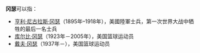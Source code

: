 '''冈瑟'''可以指：

*[[亨利·尼古拉斯·冈瑟|亨利·尼古拉斯·冈瑟]]（1895年–1918年），美國陸軍士兵，第一次世界大战中牺牲的最后一名士兵
*[[库尔比·冈瑟|库尔比·冈瑟]]（1923年－2005年），美国篮球运动员
*[[戴夫·冈瑟|戴夫·冈瑟]]（1937年－），美国篮球运动员

{{Disambig|Cat=二字消歧义}}